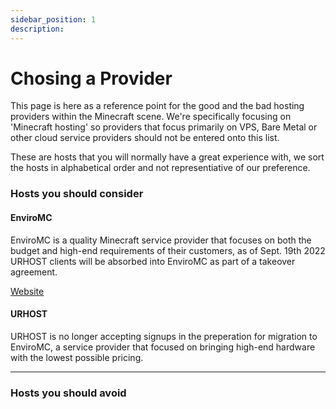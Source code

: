 ```yaml
---
sidebar_position: 1
description:
---
```


# Chosing a Provider

This page is here as a reference point for the good and the bad hosting providers within the Minecraft scene. We're specifically focusing on 'Minecraft hosting' so providers that focus primarily on VPS, Bare Metal or other cloud service providers should not be entered onto this list.

These are hosts that you will normally have a great experience with, we sort the hosts in alphabetical order and not representiative of our preference.

### Hosts you should consider

#### EnviroMC

EnviroMC is a quality Minecraft service provider that focuses on both the budget and high-end requirements of their customers, as of Sept. 19th 2022 URHOST clients will be absorbed into EnviroMC as part of a takeover agreement.

<div>
<a class="button button--outline button--primary" href="https://enviromc.host">Website</a>
</div>

#### URHOST

URHOST is no longer accepting signups in the preperation for migration to EnviroMC, a service provider that focused on bringing high-end hardware with the lowest possible pricing.

---

### Hosts you should avoid